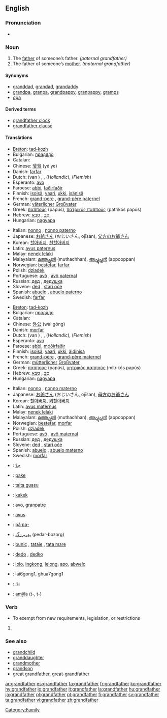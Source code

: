 ==English==

===Pronunciation===
*{{audio|en-us-grandfather.ogg|Audio (US)}}

===Noun===
{{en-noun}}

# The [[father]] of someone’s father. ''(paternal grandfather)''
# The father of someone’s [[mother]]. ''(maternal grandfather)''

====Synonyms====
*[[granddad]], [[grandad]], [[grandaddy]]
*[[grandpa]], [[granpa]], [[grandpappy]], [[granpappy]], [[gramps]]
*[[opa]]

====Derived terms====
*[[grandfather clock]]
*[[grandfather clause]]

====Translations====
{{trans-top|paternal grandfather}}
*[[Breton]]: [[tad-kozh]] {{m}}
*Bulgarian: [[прадядо]] {{m}}
*Catalan: {{t|ca|avi|m}}
*Chinese: [[爷爷]] (yé ye)
*Danish: [[farfar]]
*Dutch: {{t|nl|grootvader}} (van {{t|nl|vaderszijde}}) {{m}}, {{t|nl|opa|m}}, {{t|nl|opoe|m}} (''Hollandic''), {{t|nl|bompa|m}} (''Flemish'')
*Esperanto: [[avo]]
*Faroese: [[abbi]], [[faðirfaðir]] {{m}}
*Finnish: [[isoisä]], [[vaari]], [[ukki]], [[isänisä]]
*French: [[grand-père]] {{m}}, [[grand-père paternel]]
*German: [[väterlich]]er [[Großvater]]
*Greek: [[παππούς]] (papús), [[πατρικός παππούς]] (patrikós papús)
*Hebrew: [[סב|סָב]] {{m}}, [[סבא|סַבָּא]] {{m}}
*Hungarian: [[nagyapa]]
{{trans-mid}}
*Italian: [[nonno]] {{m}}, [[nonno paterno]]
*Japanese: [[お爺さん]] (おじいさん, ojīsan), [[父方のお爺さん]]
*Korean: [[할아버지]], [[친할아버지]]
*Latin: [[avus paternus]]
*Malay: [[nenek lelaki]]
*Malayalam: [[മുത്തച്ഛന്‍]] (muthachhan), [[അപ്പൂപ്പന്‍]] (appooppan)
*Norwegian: [[bestefar]], [[farfar]]
*Polish: [[dziadek]] {{m}}
*Portuguese: [[avô]] {{m}}, [[avô paternal]]
*Russian: [[дед]] {{m}}, [[дедушка]] {{m}}
*Slovene: [[ded]] {{m}}, [[stari oče]] {{m}}
*Spanish: [[abuelo]] {{m}}, [[abuelo paterno]]
*Swedish: [[farfar]] {{c}}
{{trans-bottom}}

{{trans-top|maternal grandfather}}
*[[Breton]]: [[tad-kozh]] {{m}}
*Bulgarian: [[прадядо]] {{m}}
*Catalan: {{t|ca|avi|m}}
*Chinese: [[外公]] (wài gōng)
*Danish: [[morfar]]
*Dutch: {{t|nl|grootvader}} (van {{t|nl|moederszijde}}) {{m}}, {{t|nl|opa|m}}, {{t|nl|opoe|m}} (''Hollandic''), {{t|nl|bompa|m}} (''Flemish'')
*Esperanto: [[avo]]
*Faroese: [[abbi]], [[móðirfaðir]] {{m}}
*Finnish: [[isoisä]], [[vaari]], [[ukki]], [[äidinisä]]
*French: [[grand-père]] {{m}}, [[grand-père maternel]]
*German: [[mütterlich]]er [[Großvater]]
*Greek: [[παππούς]] (papús), [[μητρικός παππούς]] (mitrikós papús)
*Hebrew: [[סב|סָב]] {{m}}, [[סבא|סַבָּא]] {{m}}
*Hungarian: [[nagyapa]]
{{trans-mid}}
*Italian: [[nonno]] {{m}}, [[nonno materno]]
*Japanese: [[お爺さん]] (おじいさん, ojīsan), [[母方のお爺さん]]
*Korean: [[할아버지]], [[외할아버지]]
*Latin: [[avus maternus]]
*Malay: [[nenek lelaki]]
*Malayalam: [[മുത്തച്ഛന്‍]] (muthachhan), [[അപ്പൂപ്പന്‍]] (appooppan)
*Norwegian: [[bestefar]], [[morfar]]
*Polish: [[dziadek]] {{m}}
*Portuguese: [[avô]] {{m}}, [[avô maternal]]
*Russian: [[дед]] {{m}}, [[дедушка]] {{m}}
*Slovene: [[ded]] {{m}}, [[stari oče]] {{m}}
*Spanish: [[abuelo]] {{m}}, [[abuelo materno]]
*Swedish: [[morfar]] {{c}}
{{trans-bottom}}

{{trans-top|Translations to be categorized}}
{{checktrans}}
*{{ttbc|Arabic}}: [[جدّ]]
*{{ttbc|Frisian}}: [[pake]]
*{{ttbc|Guaraní}}: [[taita guasu]]
*{{ttbc|Indonesian}}: [[kakek]]
*{{ttbc|Interlingua}}: [[avo]], [[granpatre]]
*{{ttbc|Latin}}: [[avus]] {{m}}
{{trans-mid}}
*{{ttbc|Central Sierra Miwok}}: [[páˑpa-]]
*{{ttbc|Persian}}: [[پدربزرگ]] (pedar-bozorg)
*{{ttbc|Romanian}}: [[bunic]] {{m}}, [[tataie]] {{m}}, [[tata mare]] {{m}}
*{{ttbc|Slovak}}: [[dedo#Slovak|dedo]] {{m}}, [[dedko]] {{m}}
*{{ttbc|Tagalog}}: [[lolo]], [[ingkong]], [[lelong]], [[apo]], [[abwelo]]
*{{ttbc|Teochew}}: lai6gong1, ghua7gong1
*{{ttbc|Thai}}: [[ก๋ง]]
*{{ttbc|Tupinambá}}: [[amỹîa]] (t-, t-)
{{trans-bottom}}

===Verb===
{{en-verb}}

*To exempt from new requirements, legislation, or restrictions

# {{defn|English}}

===See also===
*[[grandchild]]
*[[granddaughter]]
*[[grandmother]]
*[[grandson]]
*[[great grandfather]], [[great-grandfather]]

[[Category:Family]]

[[ar:grandfather]]
[[es:grandfather]]
[[fa:grandfather]]
[[fr:grandfather]]
[[ko:grandfather]]
[[hy:grandfather]]
[[io:grandfather]]
[[it:grandfather]]
[[la:grandfather]]
[[hu:grandfather]]
[[ja:grandfather]]
[[pl:grandfather]]
[[pt:grandfather]]
[[fi:grandfather]]
[[sv:grandfather]]
[[ta:grandfather]]
[[vi:grandfather]]
[[zh:grandfather]]
